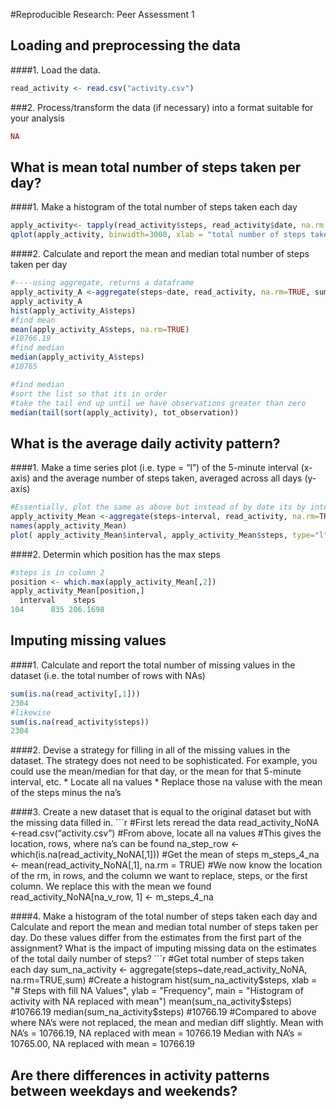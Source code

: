 #Reproducible Research: Peer Assessment 1

## Loading and preprocessing the data
####1. Load the data.
```r
read_activity <- read.csv("activity.csv")
```
###2. Process/transform the data (if necessary) into a format suitable for your analysis
```r
NA
```
## What is mean total number of steps taken per day?
####1. Make a histogram of the total number of steps taken each day
```r
apply_activity<- tapply(read_activity$steps, read_activity$date, na.rm = TRUE, sum)
qplot(apply_activity, binwidth=3000, xlab = "total number of steps taken each day")
```
####2. Calculate and report the mean and median total number of steps taken per day
```r
#----using aggregate, returns a dataframe
apply_activity_A <-aggregate(steps~date, read_activity, na.rm=TRUE, sum)
apply_activity_A
hist(apply_activity_A$steps)
#find mean
mean(apply_activity_A$steps, na.rm=TRUE)
#10766.19
#find median
median(apply_activity_A$steps)
#10765

#find median
#sort the list so that its in order
#take the tail end up until we have observations greater than zero
median(tail(sort(apply_activity), tot_observation))
```

## What is the average daily activity pattern?
####1. Make a time series plot (i.e. type = "l") of the 5-minute interval (x-axis) and the average number of steps taken, averaged across all days (y-axis)
```r
#Essentially, plot the same as above but instead of by date its by interval, and we are using mean not sum
apply_activity_Mean <-aggregate(steps~interval, read_activity, na.rm=TRUE, mean)
names(apply_activity_Mean)
plot( apply_activity_Mean$interval, apply_activity_Mean$steps, type="l", xlab="Mean Interval", ylab="Steps", main="Intervals and Steps")

```

####2. Determin which position has the max steps
```r
#steps is in column 2
position <- which.max(apply_activity_Mean[,2])
apply_activity_Mean[position,]
  interval    steps
104      835 206.1698
```

## Imputing missing values
####1. Calculate and report the total number of missing values in the dataset (i.e. the total number of rows with NAs)
```r
sum(is.na(read_activity[,1]))
2304
#likewise
sum(is.na(read_activity$steps))
2304

```
####2. Devise a strategy for filling in all of the missing values in the dataset. The strategy does not need to be sophisticated. For example, you could use the mean/median for that day, or the mean for that 5-minute interval, etc.
* Locate all na values
* Replace those na valuse with the mean of the steps minus the na's

####3. Create a new dataset that is equal to the original dataset but with the missing data filled in.
```r
#First lets reread the data
read_activity_NoNA <-read.csv("activity.csv")
#From above, locate all na values
#This gives the location, rows, where na's can be found
na_step_row <- which(is.na(read_activity_NoNA[,1]))
#Get the mean of steps
m_steps_4_na <- mean(read_activity_NoNA[,1], na.rm = TRUE)
#We now know the location of the rm, in rows, and the column we want to replace, steps, or the first column. We replace this with the mean we found
read_activity_NoNA[na_v_row, 1] <- m_steps_4_na

####4. Make a histogram of the total number of steps taken each day and Calculate and report the mean and median total number of steps taken per day. Do these values differ from the estimates from the first part of the assignment? What is the impact of imputing missing data on the estimates of the total daily number of steps?
```r
#Get total number of steps taken each day
sum_na_activity <- aggregate(steps~date,read_activity_NoNA, na.rm=TRUE,sum)
#Create a histogram
hist(sum_na_activity$steps, xlab = "# Steps with fill NA Values", ylab = "Frequency", main = "Histogram of activity with NA replaced with mean")
mean(sum_na_activity$steps)
#10766.19
median(sum_na_activity$steps)
#10766.19
#Compared to above where NA's were not replaced, the mean and median diff slightly. 
Mean with NA's = 10766.19, NA replaced with mean = 10766.19
Median with NA's = 10765.00, NA replaced with mean = 10766.19


## Are there differences in activity patterns between weekdays and weekends?
